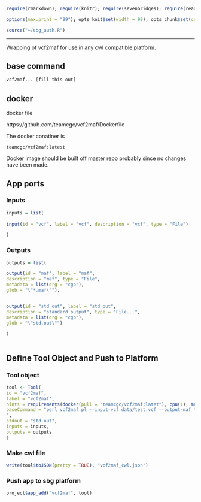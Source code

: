 
```r
require(rmarkdown); require(knitr); require(sevenbridges); require(readr);

options(max.print = "99"); opts_knit$set(width = 99); opts_chunk$set(cache=FALSE, tidy=FALSE)

source("~/sbg_auth.R")

```

<hr>

Wrapping of vcf2maf for use in any cwl compatible platform.

## base command

```sh

vcf2maf... [fill this out]

```

## docker 

docker file

https://github.com/teamcgc/vcf2maf/Dockerfile

The docker conatiner is

``` teamcgc/vcf2maf:latest ```

Docker image should be built off master repo probably since no changes have been made.

## App ports {.tabset .tabset-fade .tabset-tabs}

### Inputs

```r
inputs = list(
  
input(id = "vcf", label = "vcf", description = "vcf", type = "File")

)

```

### Outputs

```r

outputs = list(

output(id = "maf", label = "maf", 
description = "maf", type = "File",
metadata = list(org = "cgp"),
glob = "\"*.maf\""),


output(id = "std_out", label = "std_out", 
description = "standard output", type = "File...",
metadata = list(org = "cgp"),
glob = "\"std.out\"")
  
)



```

## Define Tool Object and Push to Platform {.tabset .tabset-fade .tabset-tabs}
  
### Tool object

```r

tool <- Tool(
id = "vcf2maf",
label = "vcf2maf",
hints = requirements(docker(pull = "teamcgc/vcf2maf:latet"), cpu(1), mem(1000)),
baseCommand = "perl vcf2maf.pl --input-vcf data/test.vcf --output-maf test.vep.maf
",
stdout = "std.out",
inputs = inputs,
outputs = outputs
)


```

### Make cwl file

```r

write(tool$toJSON(pretty = TRUE), "vcf2maf_cwl.json")

```

### Push app to sbg platform

```r

project$app_add("vcf2maf", tool)

```

